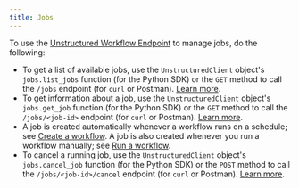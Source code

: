 ```yaml
---
title: Jobs
---
```


To use the [Unstructured Workflow Endpoint](/api-reference/workflow/overview) to manage jobs, do the following:

- To get a list of available jobs, use the `UnstructuredClient` object's `jobs.list_jobs` function (for the Python SDK) or 
  the `GET` method to call the `/jobs` endpoint (for `curl` or Postman). [Learn more](/api-reference/workflow/overview#list-jobs).
- To get information about a job, use the `UnstructuredClient` object's `jobs.get_job` function (for the Python SDK) or 
  the `GET` method to call the `/jobs/<job-id>` endpoint (for `curl` or Postman). [Learn more](/api-reference/workflow/overview#get-a-job).
- A job is created automatically whenever a workflow runs on a schedule; see [Create a workflow](/api-reference/workflow/workflows#create-a-workflow).
  A job is also created whenever you run a workflow manually; see [Run a workflow](/api-reference/workflow/overview#run-a-workflow).
- To cancel a running job, use the `UnstructuredClient` object's `jobs.cancel_job` function (for the Python SDK) or 
  the `POST` method to call the `/jobs/<job-id>/cancel` endpoint (for `curl` or Postman). [Learn more](/api-reference/workflow/overview#cancel-a-job).